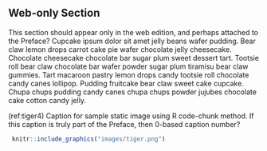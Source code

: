 ## Web-only Section {- #web-only}
This section should appear only in the web edition, and perhaps attached to the Preface? Cupcake ipsum dolor sit amet jelly beans wafer pudding. Bear claw lemon drops carrot cake pie wafer chocolate jelly cheesecake. Chocolate cheesecake chocolate bar sugar plum sweet dessert tart. Tootsie roll bear claw chocolate bar wafer powder sugar plum tiramisu bear claw gummies. Tart macaroon pastry lemon drops candy tootsie roll chocolate candy canes lollipop. Pudding fruitcake bear claw sweet cake cupcake. Chupa chups pudding candy canes chupa chups powder jujubes chocolate cake cotton candy jelly.

(ref:tiger4) Caption for sample static image using R code-chunk method. If this caption is truly part of the Preface, then 0-based caption number?

```r
 knitr::include_graphics("images/tiger.png")
```
